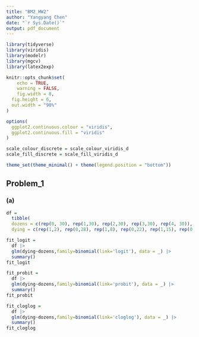 ```yaml
---
title: "BM2_HW2"
author: "Yangyang Chen"
date: "`r Sys.Date()`"
output: pdf_document
---
```


```r
library(tidyverse)
library(viridis)
library(modelr)
library(mgcv)
library(latex2exp)

knitr::opts_chunk$set(
	echo = TRUE,
	warning = FALSE,
	fig.width = 8, 
  fig.height = 6,
  out.width = "90%"
)

options(
  ggplot2.continuous.colour = "viridis",
  ggplot2.continuous.fill = "viridis"
)

scale_colour_discrete = scale_colour_viridis_d
scale_fill_discrete = scale_fill_viridis_d

theme_set(theme_minimal() + theme(legend.position = "bottom"))
```

## Problem_1

### (a)
```r
df =
  tibble(
  dozens = c(rep(0, 30), rep(1,30), rep(2,30), rep(3,30), rep(4, 30)),  
  dying = c(rep(1,2), rep(0,28), rep(1,8), rep(0,22), rep(1,15), rep(0,15), rep(1,23), rep(0,7), rep(1,27), rep(0,3)))
```

```r
fit_logit = 
  df |> 
  glm(dying~dozens,family=binomial(link='logit'), data = _) |> 
  summary() 
fit_logit
```

```r
fit_probit = 
  df |> 
  glm(dying~dozens,family=binomial(link='probit'), data = _) |> 
  summary() 
fit_probit
```

```r
fit_cloglog = 
  df |> 
  glm(dying~dozens,family=binomial(link='cloglog'), data = _) |> 
  summary() 
fit_cloglog
```



